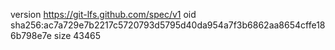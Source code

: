 version https://git-lfs.github.com/spec/v1
oid sha256:ac7a729e7b2217c5720793d5795d40da954a7f3b6862aa8654cffe186b798e7e
size 43465
